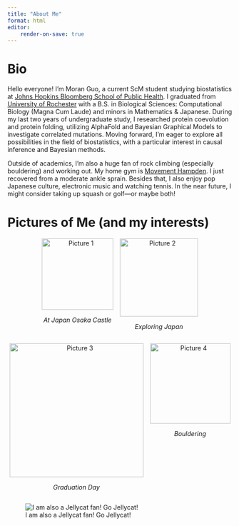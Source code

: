 ```yaml
---
title: "About Me"
format: html
editor:
    render-on-save: true
---
```


# Bio

Hello everyone! I'm Moran Guo, a current ScM student studying biostatistics at [Johns Hopkins Bloomberg School of Public Health](https://www.jhsph.edu). I graduated from [University of Rochester](https://rochester.edu) with a B.S. in Biological Sciences: Computational Biology (Magna Cum Laude) and minors in Mathematics & Japanese. During my last two years of undergraduate study, I researched protein coevolution and protein folding, utilizing AlphaFold and Bayesian Graphical Models to investigate correlated mutations. Moving forward, I’m eager to explore all possibilities in the field of biostatistics, with a particular interest in causal inference and Bayesian methods.

Outside of academics, I’m also a huge fan of rock climbing (especially bouldering) and working out. My home gym is [Movement Hampden](https://movementgyms.com/hampden/). I just recovered from a moderate ankle sprain. Besides that, I also enjoy pop Japanese culture, electronic music and watching tennis. In the near future, I might consider taking up squash or golf—or maybe both!

# Pictures of Me (and my interests)

<div style="display: flex; flex-wrap: wrap; gap: 15px; justify-content: center; text-align: center;">

<div>
  <img src="At_Japan.JPG" width="160px" alt="Picture 1">
  <p><em>At Japan Osaka Castle</em></p>
</div>

<div>
  <img src="Japan2.JPG" width="175px" alt="Picture 2">
  <p><em>Exploring Japan</em></p>
</div>

<div>
  <img src="Graduation.JPG" width="300px" alt="Picture 3">
  <p><em>Graduation Day</em></p>
</div>

<div>
  <img src="Climbing-1.jpg" width="180px" alt="Picture 4">
  <p><em>Bouldering</em></p>
</div>

</div>

:::{.column-page-inset}
![I am also a Jellycat fan! Go Jellycat!](pumpkin_jellycats.JPG)
:::